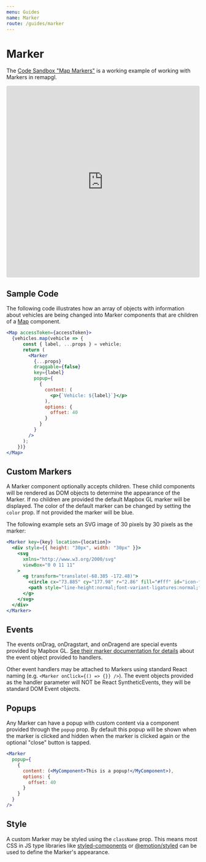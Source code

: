 ```yaml
---
menu: Guides
name: Marker
route: /guides/marker
---
```


# Marker

The [Code Sandbox "Map
Markers"](https://codesandbox.io/embed/map-markers-54jez?fontsize=14&hidenavigation=1&theme=dark)
is a working example of working with Markers in remapgl.

<iframe
     src="https://codesandbox.io/embed/map-markers-54jez?fontsize=14&hidenavigation=1&theme=dark"
     style="width:100%; height:500px; border:0; border-radius: 4px;
     overflow:hidden;" title="Map Markers" allow="geolocation; microphone;
     camera; midi; vr; accelerometer; gyroscope; payment; ambient-light-sensor;
     encrypted-media; usb" sandbox="allow-modals allow-forms allow-popups
     allow-scripts allow-same-origin"
   ></iframe>

## Sample Code

The following code illustrates how an array of objects with information about
vehicles are being changed into Marker components that are children of a
[Map](/map) component.

```jsx
<Map accessToken={accessToken}>
  {vehicles.map(vehicle => {
      const { label, ...props } = vehicle;
      return (
        <Marker
          {...props}
          draggable={false}
          key={label}
          popup={
            {
              content: (
                <p>{`Vehicle: ${label}`}</p>
              ),
              options: {
                offset: 40
              }
            }
          }
        />
      );
    })}
</Map>
```

## Custom Markers

A Marker component optionally accepts children. These child components will be
rendered as DOM objects to determine the appearance of the Marker. If no
children are provided the default Mapbox GL marker will be displayed. The color
of the default marker can be changed by setting the `color` prop. If not provided
the marker will be blue.

The following example sets an SVG image of 30 pixels by 30 pixels as the marker:
```jsx
<Marker key={key} location={location}>
  <div style={{ height: "30px", width: "30px" }}>
    <svg
      xmlns="http://www.w3.org/2000/svg"
      viewBox="0 0 11 11"
    >
      <g transform="translate(-68.385 -172.48)">
        <circle cx="73.885" cy="177.98" r="2.86" fill="#fff" id="icon-fill"/>
        <path style="line-height:normal;font-variant-ligatures:normal;font-variant-position:normal;font-variant-caps:normal;font-variant-numeric:normal;font-variant-alternates:normal;font-feature-settings:normal;text-indent:0;text-align:start;text-decoration-line:none;text-decoration-style:solid;text-decoration-color:#000;text-transform:none;text-orientation:mixed;shape-padding:0;isolation:auto;mix-blend-mode:normal" d="M73.885 174.855a3.13 3.13 0 0 0-3.125 3.126 3.129 3.129 0 0 0 3.125 3.125 3.13 3.13 0 0 0 3.125-3.125 3.13 3.13 0 0 0-3.125-3.126zm0 .53a2.592 2.592 0 0 1 2.595 2.596 2.592 2.592 0 0 1-2.595 2.595 2.592 2.592 0 0 1-2.596-2.595 2.592 2.592 0 0 1 2.596-2.596zm-.001.455c-.385 0-.9.11-1.121.202-.22.091-.367.183-.413.412l-.165 1.27v1.752h.285v.275c0 .334.49.334.49 0v-.275h1.848v.275c0 .334.49.334.49 0v-.275h.284v-1.75l-.165-1.272c-.046-.229-.192-.32-.413-.412-.22-.093-.736-.202-1.12-.202zm-.769.281h1.536c.152 0 .152.286 0 .286h-1.535c-.152 0-.152-.285 0-.286zm-.362.454h2.263c.066 0 .122.048.134.111l.134 1.002a.136.136 0 0 1-.13.17h-2.538a.136.136 0 0 1-.13-.17l.135-1.002a.135.135 0 0 1 .132-.11zm-.038 1.858a.259.259 0 0 1 0 .518.259.259 0 1 1 0-.518zm2.345.001a.258.258 0 0 1-.007.517.259.259 0 0 1-.26-.26.258.258 0 0 1 .267-.257z" color="#000" font-weight="400" font-family="sans-serif" white-space="normal" overflow="visible" id="icon-path"/>
      </g>
    </svg>
  </div>
</Marker>
```

## Events

The events onDrag, onDragstart, and onDragend are special events provided by
Mapbox GL. [See their marker documentation for
details](https://docs.mapbox.com/mapbox-gl-js/api/#marker) about the event
object provided to handlers.

Other event handlers may be attached to Markers using standard React naming
(e.g. `<Marker onClick={() => {}} />`). The event objects provided as the
handler parameter will NOT be React SyntheticEvents, they will be standard DOM
Event objects.

## Popups

Any Marker can have a popup with custom content via a component provided through
the `popup` prop. By default this popup will be shown when the marker is clicked
and hidden when the marker is clicked again or the optional "close" button is
tapped.

```jsx
<Marker
  popup={
    {
      content: (<MyComponent>This is a popup!</MyComponent>),
      options: {
        offset: 40
      }
    }
  }
/>
```

## Style

A custom Marker may be styled using the `className` prop. This means most CSS in
JS type libraries like [styled-components](https://www.styled-components.com/)
or [@emotion/styled](https://emotion.sh/docs/styled) can be used to define the
Marker's appearance. 

